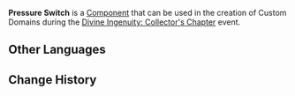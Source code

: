 {{Component Infobox
|id          = 3017
|image       = Item Pressure Switch.png
|load        = 4
|event       = Divine Ingenuity: Collector's Chapter
|description = An artificed mechanism. When it is stepped on, it will cause a few changes to occur...
|placement   = Placeable Only on Ground
|category    = Mechanisms
|size        = 2 × 2 × 3
|limit       = 20
}}
'''Pressure Switch''' is a [[Component]] that can be used in the creation of Custom Domains during the [[Divine Ingenuity/2023-06-08|Divine Ingenuity: Collector's Chapter]] event.

==Other Languages==
{{Other Languages|default_hidden=1
|en      = Pressure Switch
|zhs     = 踏启机关
|zhs_rm  = Tàqǐ Jīguān
|zht     = 踏啟機關
|zht_rm  = Tàqǐ Jīguān
|ja      = 踏起装置
|ja_rm   = Touki Souchi{{Assumed}}
|ko      = 밟기 장치
|es      = Mecanismo interruptor
|fr      = Interrupteur à pression
|ru      = Нажимной переключатель
|th      = กลไกย่างก้าว
|th_rm   = 
|vi      = Cơ Quan Khởi Động
|de      = Pedalvorrichtung
|id      = Sakelar Tekanan
|pt      = Mecanismo Interruptor
|tr      = Basınç Anahtarı
|it      = Interruttore a pressione
}}

==Change History==
{{Change History|3.7}}